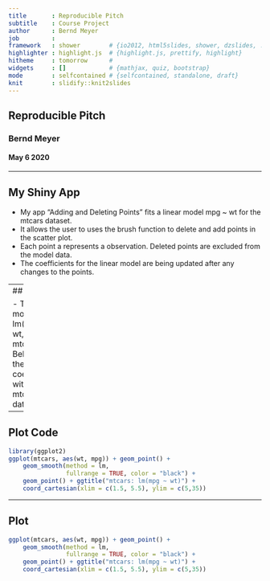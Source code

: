 ```yaml
---
title       : Reproducible Pitch
subtitle    : Course Project
author      : Bernd Meyer
job         : 
framework   : shower        # {io2012, html5slides, shower, dzslides, ...}
highlighter : highlight.js  # {highlight.js, prettify, highlight}
hitheme     : tomorrow      # 
widgets     : []            # {mathjax, quiz, bootstrap}
mode        : selfcontained # {selfcontained, standalone, draft}
knit        : slidify::knit2slides
---
```


## Reproducible Pitch
### Bernd Meyer
#### May 6 2020

---

## My Shiny App 

- My app "Adding and Deleting Points" fits a linear model mpg ~ wt for the mtcars dataset.
- It allows the user to uses the brush function to delete and add points in the scatter plot.
- Each point a represents a observation. Deleted points are excluded from the model data.
- The coefficients for the linear model are being updated after any changes to the points.

---
## Model

- The model is lm(mpg ~ wt, data = mtcars)
- Below are the models coefficients with the full mtcars dataset. 
```r
summary(lm(mpg ~ wt, data = mtcars))$coef
```

---

## Plot Code

```r
library(ggplot2)
ggplot(mtcars, aes(wt, mpg)) + geom_point() +
    geom_smooth(method = lm, 
                fullrange = TRUE, color = "black") +
    geom_point() + ggtitle("mtcars: lm(mpg ~ wt)") +
    coord_cartesian(xlim = c(1.5, 5.5), ylim = c(5,35))

```

---

## Plot 

```r
ggplot(mtcars, aes(wt, mpg)) + geom_point() +
    geom_smooth(method = lm, 
                fullrange = TRUE, color = "black") +
    geom_point() + ggtitle("mtcars: lm(mpg ~ wt)") +
    coord_cartesian(xlim = c(1.5, 5.5), ylim = c(5,35))
```





